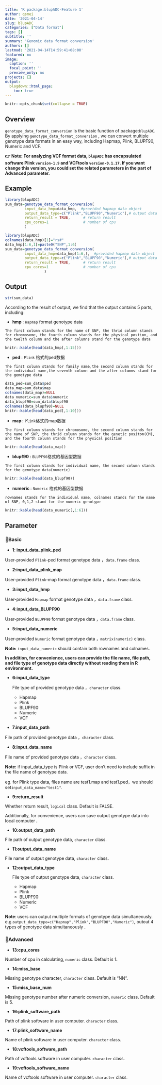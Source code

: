 ```yaml
---
title: 'R package:blupADC-Feature 1'
author: qsmei
date: '2021-04-14'
slug: blupADC
categories: ["Data format"]
tags: []
subtitle: ''
summary: 'Genomic data format conversion'
authors: []
lastmod: '2021-04-14T14:59:41+08:00'
featured: no
image:
  caption: ''
  focal_point: ''
  preview_only: no
projects: []
output:
  blogdown::html_page:
    toc: true
---
```


```r
knitr::opts_chunk$set(collapse = TRUE)
```

## Overview 

`genotype_data_format_conversion` is the basic function of  package:`blupADC`.  By applying `genotype_data_format_conversion` , we can convert multiple genotype data formats in an easy way, including Hapmap, Plink, BLUPF90, Numeric and VCF.  

**👉 Note:  For analyzing VCF format data,  `blupADC` has encapsulated software Plink `version-1.9` and  VCFtools `version-0.1.17`. If you want change this version, you could set the related parameters in the part of Advanced parameter.**

## Example

```R
library(blupADC)
sum_data=genotype_data_format_conversion(
         input_data_hmp=data_hmp,  #provided hapmap data object 
         output_data_type=c("Plink","BLUPF90","Numeric"),# output data format
         return_result = TRUE,      # return result 
         cpu_cores=1                # number of cpu 
         )
```

```r
library(blupADC)
colnames(data_hmp)[1]="rs#"
data_hmp[1:6,1]=paste0("SNP",1:6)
sum_data=genotype_data_format_conversion(
         input_data_hmp=data_hmp[1:6,],  #provided hapmap data object 
         output_data_type=c("Plink","BLUPF90","Numeric"),# output data format
         return_result = TRUE,      # return result 
         cpu_cores=1                # number of cpu 
                  )
```

## Output

```r
str(sum_data) 
```

According to the result of output, we find that the output contains 5 parts, including:

-   **hmp ** : `Hapmap` format genotype data

`The first column stands for the name of SNP, the thrid column stands for chromosome, the fourth column stands for the physical postion, and the twelth column and the after columns stand for the genotype data`

```r
knitr::kable(head(data_hmp[,1:15]))
```

-   **ped**  : `Plink` 格式的ped数据

`The first column stands for family name,the second column stands for the individual name,the seventh column and the after columns stand for the genotype data`

```r
data_ped=sum_data$ped
data_map=sum_data$map
colnames(data_map)=NULL
data_numeric=sum_data$numeric
data_blupf90=sum_data$blupf90
colnames(data_blupf90)=NULL
knitr::kable(head(data_ped[,1:10]))
```

-   **map **:  `Plink`格式的map数据

`The first column stands for chromosome, the second column stands for the name of SNP, the thrid column stands for the genetic positon(CM), and the fourth column stands for the physical position`

```r
knitr::kable(head(data_map))
```

-   **blupf90 **: `BLUPF90`格式的基因型数据

`The first column stands for individual name, the second column stands for the genotype data(numeric)`

```r
knitr::kable(head(data_blupf90))
```

-   **numeric **: `Numeric` 格式的基因型数据

`rownames stands for the individual name, colnames stands for the name of SNP, 0,1,2 stand for the numeric genotype `

```r
knitr::kable(head(data_numeric[,1:6]))
```



## Parameter 

### 🤡Basic

-   **1: input_data_plink_ped**

User-provided  `Plink`-ped format genotype data ，`data.frame` class. 

-   **2:input_data_plink_map**

User-provided `Plink`-map format genotype data ，`data.frame` class.

-   **3:input_data_hmp**

User-provided  `Hapmap` format genotype data ，`data.frame` class.

-   **4:input_data_BLUPF90**

User-provided  `BLUPF90` format genotype data ，`data.frame` class.

-   **5:input_data_numeric**

User-provided  `Numeric` format genotype data ，`matrix(numeric)` class.

**Note:**  `input_data_numeric`  should contain both rownames and colnames.

**In addition, for convenience, users can provide the  file name, file path, and file type of genotype data directly without reading them in R environment.**

- **6:input_data_type**

  File type of provided genotype data ，`character` class.

  -   Hapmap
  -   Plink
  -   BLUPF90
  -   Numeric
  -   VCF

-   **7:input_data_path**

File path of provided genotype data ，`character` class.

-   **8:input_data_name**

File name of provided genotype data ，`character` class.

**Note:**  if input_data_type is Plink or VCF, user don't need to include suffix in the file name of genotype data. 

eg. for Plink type data, files name are test1.map and test1.ped，we should set`input_data_name="test1"`.

-   **9:return_result**

Whether return result, `logical` class. Default is FALSE.

Additionally,  for convenience, users can  save output genotype data  into local computer .

-   **10:output_data_path**

File path of output genotype data, `character` class.

-   **11:output_data_name**

File name of output genotype data, `character` class.

-   **12:output_data_type**

    File type of output genotype data, `character` class.

    -   Hapmap
    -   Plink
    -   BLUPF90
    -   Numeric
    -   VCF

**Note**: users can  output multiple formats of genotype data simultaneously. e.g.`output_data_type=c("Hapmap","Plink","BLUPF90","Numeric")`, outout 4 types of genotype data simultaneously .

### 💨Advanced

-   **13:cpu_cores**

Number of cpu in calculating,  `numeric ` class. Default is 1.

-   **14:miss_base**

Missing genotype character,  `character` class. Default is "NN".

-   **15:miss_base_num** 

Missing genotype number after numeric conversion,  `numeric` class. Default is 5.

-   **16:plink_software_path**

Path of plink software in user computer. `character` class.

-   **17:plink_software_name**

Name of plink software in user computer. `character` class.

-   **18:vcftools_software_path**

Path of vcftools software in user computer. `character` class.

-   **19:vcftools_software_name**

Name of vcftools software in user computer. `character` class.

